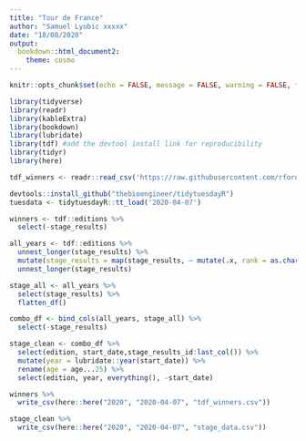 ```yaml
---
title: "Tour de France"
author: "Samuel Lyubic xxxxx"
date: "18/08/2020"
output: 
  bookdown::html_document2:
    theme: cosmo
---
```


```r
knitr::opts_chunk$set(echo = FALSE, message = FALSE, warning = FALSE, fig.align = "center", fig.height = 8, fig.width = 8)

library(tidyverse)
library(readr)
library(kableExtra)
library(bookdown)
library(lubridate)
library(tdf) #add the devtool install link for reproducibility
library(tidyr)
library(here)
```

```r
tdf_winners <- readr::read_csv('https://raw.githubusercontent.com/rfordatascience/tidytuesday/master/data/2020/2020-04-07/tdf_winners.csv')

devtools::install_github("thebioengineer/tidytuesdayR")
tuesdata <- tidytuesdayR::tt_load('2020-04-07')
```

```r
winners <- tdf::editions %>% 
  select(-stage_results)

all_years <- tdf::editions %>% 
  unnest_longer(stage_results) %>% 
  mutate(stage_results = map(stage_results, ~ mutate(.x, rank = as.character(rank)))) %>% 
  unnest_longer(stage_results)

stage_all <- all_years %>% 
  select(stage_results) %>% 
  flatten_df()

combo_df <- bind_cols(all_years, stage_all) %>% 
  select(-stage_results)

stage_clean <- combo_df %>% 
  select(edition, start_date,stage_results_id:last_col()) %>% 
  mutate(year = lubridate::year(start_date)) %>% 
  rename(age = age...25) %>% 
  select(edition, year, everything(), -start_date)

winners %>% 
  write_csv(here::here("2020", "2020-04-07", "tdf_winners.csv"))

stage_clean %>% 
  write_csv(here::here("2020", "2020-04-07", "stage_data.csv"))
```
